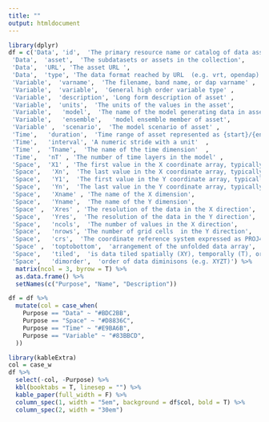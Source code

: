 ```yaml
---
title: ""
output: htmldocument
---
```


```r
library(dplyr)
df = c('Data', 'id',  'The primary resource name or catalog of data assets',
 'Data',  'asset',  'The subdatasets or assets in the collection',
 'Data',  'URL', 'The asset URL ', 
 'Data',  'type', 'The data format reached by URL  (e.g. vrt, opendap)',  
 'Variable',  'varname',  'The filename, band name, or dap varname' , 
 'Variable',  'variable',  'General high order variable type' ,
 'Variable',  'description', 'Long form description of asset' ,
 'Variable',  'units',  'The units of the values in the asset', 
 'Variable',   'model',  'The name of the model generating data in asset',  
 'Variable',   'ensemble',   'model ensemble member of asset',
 'Variable' ,  'scenario',  'The model scenario of asset' , 
 'Time',   'duration',  'Time range of asset represented as {start}/{end}' ,
 'Time',   'interval', 'A numeric stride with a unit'  ,
 'Time' ,  'Tname',  'The name of the time dimension'  ,
 'Time',   'nT' , 'The number of time layers in the model' , 
 'Space',  'X1' , 'The first value in the X coordinate array, typically Xmin'  ,  
 'Space',   'Xn',  'The last value in the X coordinate array, typically Xmax'  ,
 'Space',   'Y1',  'The first value in the Y coordinate array, typically Ymin',  
 'Space',   'Yn',  'The last value in the Y coordinate array, typically Ymin',  
 'Space',   'Xname' , 'The name of the X dimension',  
 'Space',   'Yname',  'The name of the Y dimension',  
 'Space' ,  'Xres' , 'The resolution of the data in the X direction',  
 'Space',   'Yres',  'The resolution of the data in the Y direction',  
 'Space',   'ncols',  'The number of values in the X direction', 
 'Space',   'nrows', 'The number of grid cells  in the Y direction',
 'Space',   'crs',  'The coordinate reference system expressed as PROJ4 string', 
 'Space' ,  'toptobottom',  'arrangement of the unfolded data array',  
 'Space',   'tiled',  'is data tiled spatially (XY), temporally (T), or not (NA)',
 'Space',   'dimorder',  'order of data diminisons (e.g. XYZT)') %>% 
  matrix(ncol = 3, byrow = T) %>% 
  as.data.frame() %>% 
  setNames(c("Purpose", "Name", "Description")) 

df = df %>% 
  mutate(col = case_when(
    Purpose == "Data" ~ "#BDC2BB",
    Purpose == "Space" ~ "#D8836C",
    Purpose == "Time" ~ "#E9BA6B",
    Purpose == "Variable" ~ "#83BBCD",
  ))


```

```r
library(kableExtra)
col = case_w
df %>% 
  select(-col, -Purpose) %>% 
  kbl(booktabs = T, linesep = "") %>% 
  kable_paper(full_width = F) %>%
  column_spec(1, width = "5em", background = df$col, bold = T) %>% 
  column_spec(2, width = "30em") 
  

```

